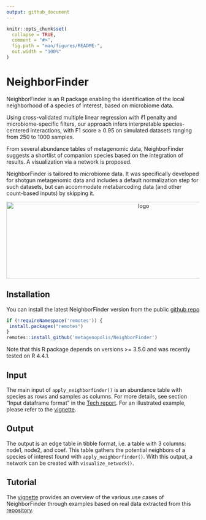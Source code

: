 ```yaml
---
output: github_document
---
```


<!-- README.md is generated from README.Rmd. Please edit that file -->

```r
knitr::opts_chunk$set(
  collapse = TRUE,
  comment = "#>",
  fig.path = "man/figures/README-",
  out.width = "100%"
)
```

# NeighborFinder

<!-- badges: start -->
<!-- badges: end -->

NeighborFinder is an R package enabling the identification of the local neighborhood of a species of interest, based on microbiome data.

Using cross-validated multiple linear regression with ℓ1 penalty and microbiome-specific filters, our approach infers interpretable species-centered interactions, with F1 score ≥ 0.95 on simulated datasets ranging from 250 to 1000 samples.

From several abundance tables of metagenomic data, NeighborFinder suggests a shortlist of companion species based on the integration of results. A visualization via a network is proposed.

NeighborFinder is tailored to microbiome data. It was specifically developed for shotgun metagenomic data and includes a default 
normalization step for such datasets, but can accommodate metabarcoding data (and other count-based inputs) by skipping it. 


<p align="center">
 <img src="man/figures/Logo_NeighborFinder_white.jpg" width="700" height="200" alt="logo">
</p>

## Installation

You can install the latest NeighborFinder version from the public [github repo](https://github.com/metagenopolis/NeighborFinder)

<!-- [repo](https://forge.inrae.fr/metagenopolis/neighborfinder) with: -->

<!-- ```{r install, eval=FALSE} -->
<!-- install.packages("remotes") -->
<!-- library(remotes) -->
<!-- remotes::install_gitlab( -->
<!--   repo = "metagenopolis/NeighborFinder", -->
<!--   host = "forge.inrae.fr", -->
<!--   auth_token = "nFp2JVVouQzas-MyBwS2" -->
<!-- ) -->
<!-- ``` -->

```r
if (!requireNamespace('remotes')) {
 install.packages("remotes") 
}
remotes::install_github('metagenopolis/NeighborFinder')
```


Note that this R package depends on versions >= 3.5.0 and was recently tested on R 4.4.1.

## Input

The main input of ```apply_neighborfinder()``` is an abundance table with species as rows and samples as columns. 
For more details, see section "Input dataframe format" in the [Tech report](articles/NeighborFinder_technical_report.html). For an illustrated example, please refer to the [vignette](articles/NeighborFinder_vignette.html).

## Output

The output is an edge table in tibble format, i.e. a table with 3 columns: node1, node2, and coef. This table gathers the potential neighbors of a species of interest found with ```apply_neighborfinder()```. With this output, a network can be created with ```visualize_network()```.

## Tutorial

The [vignette](articles/NeighborFinder_vignette.html) provides an overview of the various use cases of NeighborFinder 
through examples based on real data extracted from this [repository](https://doi.org/10.57745/7IVO3E).

